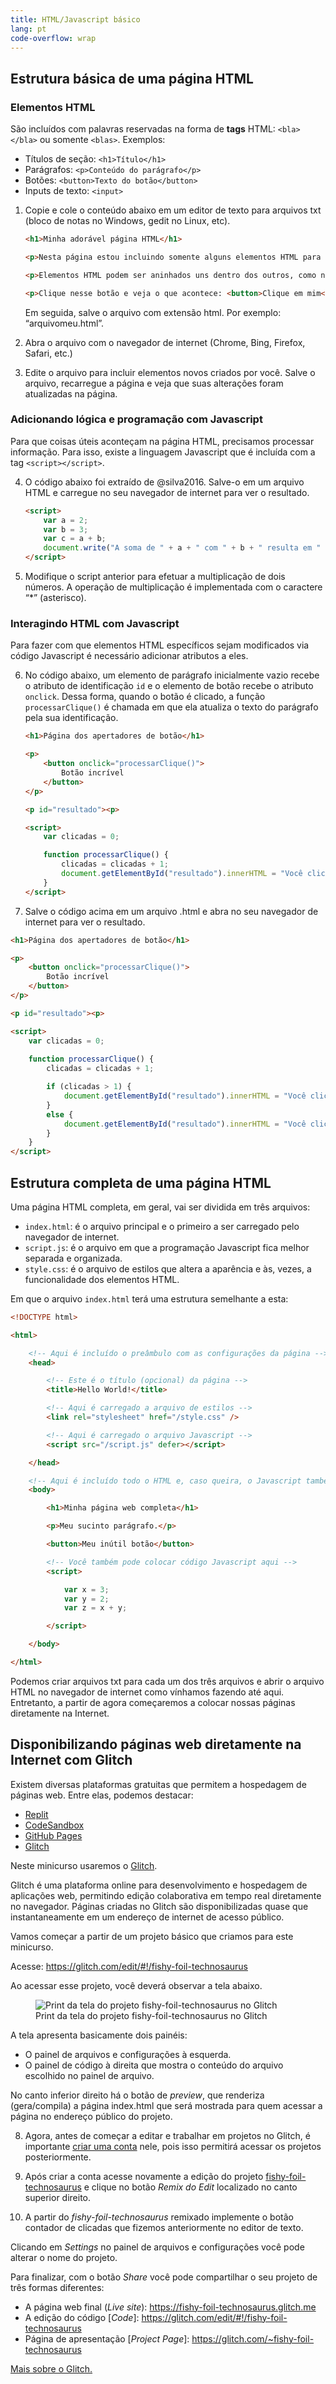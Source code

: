 ```yaml
---
title: HTML/Javascript básico
lang: pt
code-overflow: wrap
---
```


## Estrutura básica de uma página HTML


### Elementos HTML

São incluídos com palavras reservadas na forma de **tags** HTML: `<bla></bla>` ou somente `<blas>`. Exemplos:

- Títulos de seção: `<h1>Título</h1>`
- Parágrafos: `<p>Conteúdo do parágrafo</p>`
- Botões: `<button>Texto do botão</button>`
- Inputs de texto: `<input>`

1. Copie e cole o conteúdo abaixo em um editor de texto para arquivos txt (bloco de notas no Windows, gedit no Linux, etc).

    ```html
    <h1>Minha adorável página HTML</h1>

    <p>Nesta página estou incluindo somente alguns elementos HTML para testar o seu uso. Algo muito simples, porém o HTML possui muitos outros recursos.</p>

    <p>Elementos HTML podem ser aninhados uns dentro dos outros, como neste parágrafo, em que terminamos com essa entrada de texto usando o elemento "input": <input></p>

    <p>Clique nesse botão e veja o que acontece: <button>Clique em mim</button> </p>

    ```
    Em seguida, salve o arquivo com extensão html. Por exemplo: "arquivomeu.html".

2. Abra o arquivo com o navegador de internet (Chrome, Bing, Firefox, Safari, etc.)

3. Edite o arquivo para incluir elementos novos criados por você. Salve o arquivo, recarregue a página e veja que suas alterações foram atualizadas na página.

### Adicionando lógica e programação com Javascript

Para que coisas úteis aconteçam na página HTML, precisamos processar informação. Para isso, existe a linguagem Javascript que é incluída com a tag `<script></script>`.

4. O código abaixo foi extraído de @silva2016. Salve-o em um arquivo HTML e carregue no seu navegador de internet para ver o resultado.

    ```html
    <script>
        var a = 2;
        var b = 3;
        var c = a + b;
        document.write("A soma de " + a + " com " + b + " resulta em " + c);
    </script>
    ```

5. Modifique o script anterior para efetuar a multiplicação de dois números. A operação de multiplicação é implementada com o caractere "*" (asterisco).


### Interagindo HTML com Javascript

Para fazer com que elementos HTML específicos sejam modificados via código Javascript é necessário adicionar atributos a eles.

6. No código abaixo, um elemento de parágrafo inicialmente vazio recebe o atributo de identificação `id` e o elemento de botão recebe o atributo `onclick`. Dessa forma, quando o botão é clicado, a função `processarClique()` é chamada em que ela atualiza o texto do parágrafo pela sua identificação.

    ```html
    <h1>Página dos apertadores de botão</h1>

    <p>
        <button onclick="processarClique()">
            Botão incrível
        </button>
    </p>

    <p id="resultado"><p>

    <script>
        var clicadas = 0;
        
        function processarClique() {
            clicadas = clicadas + 1;
            document.getElementById("resultado").innerHTML = "Você clicou " + clicadas + " vezes no Botão incrível.";
        }
    </script>

    ```

7. Salve o código acima em um arquivo .html e abra no seu navegador de internet para ver o resultado.

::: {.callout-tip title="Veja uma implementação mais precisa do código acima" collapse="true"}

```html
<h1>Página dos apertadores de botão</h1>

<p>
    <button onclick="processarClique()">
        Botão incrível
    </button>
</p>

<p id="resultado"><p>

<script>
    var clicadas = 0;
    
    function processarClique() {
        clicadas = clicadas + 1;

        if (clicadas > 1) {
            document.getElementById("resultado").innerHTML = "Você clicou " + clicadas + " vezes no Botão incrível.";
        }
        else {
            document.getElementById("resultado").innerHTML = "Você clicou " + clicadas + " vez no Botão incrível.";
        }
    }
</script>

```

:::


## Estrutura completa de uma página HTML

Uma página HTML completa, em geral, vai ser dividida em três arquivos:

- `index.html`: é o arquivo principal e o primeiro a ser carregado pelo navegador de internet.
- `script.js`: é o arquivo em que a programação Javascript fica melhor separada e organizada.
- `style.css`: é o arquivo de estilos que altera a aparência e às, vezes, a funcionalidade dos elementos HTML.

Em que o arquivo `index.html` terá uma estrutura semelhante a esta:

```html
<!DOCTYPE html>

<html>

    <!-- Aqui é incluído o preâmbulo com as configurações da página -->
    <head>

        <!-- Este é o título (opcional) da página -->    
        <title>Hello World!</title>

        <!-- Aqui é carregado a arquivo de estilos -->
        <link rel="stylesheet" href="/style.css" />

        <!-- Aqui é carregado o arquivo Javascript -->
        <script src="/script.js" defer></script>

    </head>

    <!-- Aqui é incluído todo o HTML e, caso queira, o Javascript também -->
    <body>

        <h1>Minha página web completa</h1>

        <p>Meu sucinto parágrafo.</p>

        <button>Meu inútil botão</button>

        <!-- Você também pode colocar código Javascript aqui -->
        <script>

            var x = 3;
            var y = 2;
            var z = x + y;

        </script>

    </body>

</html>

```

Podemos criar arquivos txt para cada um dos três arquivos e abrir o arquivo HTML no navegador de internet como vínhamos fazendo até aqui. Entretanto, a partir de agora começaremos a colocar nossas páginas diretamente na Internet.


## Disponibilizando páginas web diretamente na Internet com Glitch

Existem diversas plataformas gratuitas que permitem a hospedagem de páginas web. Entre elas, podemos destacar:

- [Replit](https://replit.com/)
- [CodeSandbox](https://codesandbox.io/)
- [GitHub Pages](https://pages.github.com/)
- [Glitch](https://glitch.com/)

Neste minicurso usaremos o [Glitch](https://glitch.com/).

Glitch é uma plataforma online para desenvolvimento e hospedagem de aplicações web, permitindo edição colaborativa em tempo real diretamente no navegador. Páginas criadas no Glitch são disponibilizadas quase que instantaneamente em um endereço de internet de acesso público.

Vamos começar a partir de um projeto básico que criamos para este minicurso. 

Acesse: 
[https://glitch.com/edit/#!/fishy-foil-technosaurus](https://glitch.com/edit/#!/fishy-foil-technosaurus)

Ao acessar esse projeto, você deverá observar a tela abaixo.

![Print da tela do projeto fishy-foil-technosaurus no Glitch](fishy-foil-technosaurus.png)


A tela apresenta basicamente dois painéis:

- O painel de arquivos e configurações à esquerda.
- O painel de código à direita que mostra o conteúdo do arquivo escolhido no painel de arquivo.

No canto inferior direito há o botão de *preview*, que renderiza (gera/compila) a página index.html que será mostrada para quem acessar a página no endereço público do projeto.

8. Agora, antes de começar a editar e trabalhar em projetos no Glitch, é importante [criar uma conta](https://glitch.com/signin) nele, pois isso permitirá acessar os projetos posteriormente.

9. Após criar a conta acesse novamente a edição do projeto [fishy-foil-technosaurus](https://glitch.com/edit/#!/fishy-foil-technosaurus) e clique no botão *Remix do Edit* localizado no canto superior direito.

::: {.callout-note title="Tarefa"}
10. A partir do *fishy-foil-technosaurus* remixado implemente o botão contador de clicadas que fizemos anteriormente no editor de texto.
:::

Clicando em *Settings* no painel de arquivos e configurações você pode alterar o nome do projeto.

Para finalizar, com o botão *Share* você pode compartilhar o seu projeto de três formas diferentes:

- A página web final (*Live site*): [https://fishy-foil-technosaurus.glitch.me](https://fishy-foil-technosaurus.glitch.me)
- A edição do código [*Code*]: [https://glitch.com/edit/#!/fishy-foil-technosaurus](https://glitch.com/edit/#!/fishy-foil-technosaurus) 
- Página de apresentação [*Project Page*]: [https://glitch.com/~fishy-foil-technosaurus](https://glitch.com/~fishy-foil-technosaurus)


[Mais sobre o Glitch.](https://help.glitch.com/hc/en-us)



